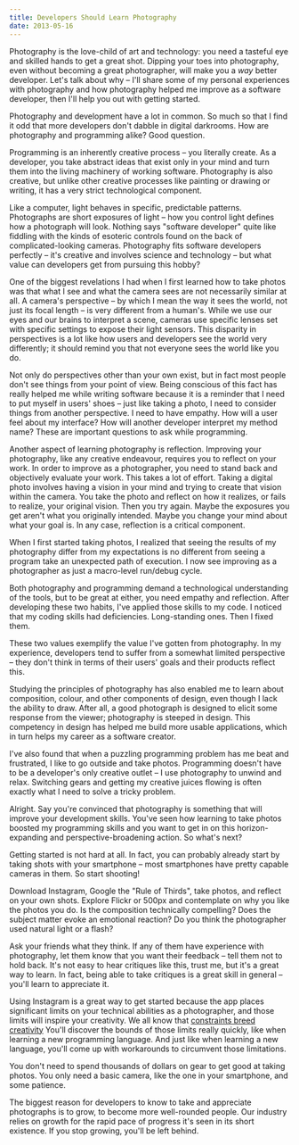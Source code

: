 ```yaml
---
title: Developers Should Learn Photography
date: 2013-05-16
---
```



Photography is the love-child of art and technology: you need a tasteful eye and skilled hands to get a great shot. Dipping your toes into photography, even without becoming a great photographer, will make you a _way_ better developer. Let's talk about why – I'll share some of my personal experiences with photography and how photography helped me improve as a software developer, then I'll help you out with getting started.

Photography and development have a lot in common. So much so that I find it odd that more developers don't dabble in digital darkrooms. How are photography and programming alike? Good question.

Programming is an inherently creative process – you literally create. As a developer, you take abstract ideas that exist only in your mind and turn them into the living machinery of working software. Photography is also creative, but unlike other creative processes like painting or drawing or writing, it has a very strict technological component.

Like a computer, light behaves in specific, predictable patterns. Photographs are short exposures of light – how you control light defines how a photograph will look. Nothing says "software developer" quite like fiddling with the kinds of esoteric controls found on the back of complicated-looking cameras. Photography fits software developers perfectly – it's creative and involves science and technology – but what value can developers get from pursuing this hobby?

One of the biggest revelations I had when I first learned how to take photos was that what I see and what the camera sees are not necessarily similar at all. A camera's perspective – by which I mean the way it sees the world, not just its focal length – is very different from a human's. While we use our eyes and our brains to interpret a scene, cameras use specific lenses set with specific settings to expose their light sensors. This disparity in perspectives is a lot like how users and developers see the world very differently; it should remind you that not everyone sees the world like you do.

Not only do perspectives other than your own exist, but in fact most people don't see things from your point of view. Being conscious of this fact has really helped me while writing software because it is a reminder that I need to put myself in users' shoes – just like taking a photo, I need to consider things from another perspective. I need to have empathy. How will a user feel about my interface? How will another developer interpret my method name? These are important questions to ask while programming.

Another aspect of learning photography is reflection. Improving your photography, like any creative endeavour, requires you to reflect on your work. In order to improve as a photographer, you need to stand back and objectively evaluate your work. This takes a lot of effort. Taking a digital photo involves having a vision in your mind and trying to create that vision within the camera. You take the photo and reflect on how it realizes, or fails to realize, your original vision. Then you try again. Maybe the exposures you get aren't what you originally intended. Maybe you change your mind about what your goal is. In any case, reflection is a critical component.

When I first started taking photos, I realized that seeing the results of my photography differ from my expectations is no different from seeing a program take an unexpected path of execution. I now see improving as a photographer as just a macro-level run/debug cycle.

Both photography and programming demand a technological understanding of the tools, but to be great at either, you need empathy and reflection. After developing these two habits, I've applied those skills to my code. I noticed that my coding skills had deficiencies. Long-standing ones. Then I fixed them.

These two values exemplify the value I've gotten from photography. In my experience, developers tend to suffer from a somewhat limited perspective – they don't think in terms of their users' goals and their products reflect this.

Studying the principles of photography has also enabled me to learn about composition, colour, and other components of design, even though I lack the ability to draw. After all, a good photograph is designed to elicit some response from the viewer; photography is steeped in design. This competency in design has helped me build more usable applications, which in turn helps my career as a software creator.

I've also found that when a puzzling programming problem has me beat and frustrated, I like to go outside and take photos. Programming doesn't have to be a developer's only creative outlet – I use photography to unwind and relax. Switching gears and getting my creative juices flowing is often exactly what I need to solve a tricky problem.

Alright. Say you're convinced that photography is something that will improve your development skills. You've seen how learning to take photos boosted my programming skills and you want to get in on this horizon-expanding and perspective-broadening action. So what's next?

Getting started is not hard at all. In fact, you can probably already start by taking shots with your smartphone – most smartphones have pretty capable cameras in them. So start shooting!

Download Instagram, Google the "Rule of Thirds", take photos, and reflect on your own shots. Explore Flickr or 500px and contemplate on why you like the photos you do. Is the composition technically compelling? Does the subject matter evoke an emotional reaction? Do you think the photographer used natural light or a flash?

Ask your friends what they think. If any of them have experience with photography, let them know that you want their feedback – tell them not to hold back. It's not easy to hear critiques like this, trust me, but it's a great way to learn. In fact, being able to take critiques is a great skill in general – you'll learn to appreciate it.

Using Instagram is a great way to get started because the app places significant limits on your technical abilities as a photographer, and those limits will inspire your creativity. We all know that [constraints breed creativity](http://37signals.com/svn/archives2/constraints_breed_breakthrough_creativity.php) You'll discover the bounds of those limits really quickly, like when learning a new programming language. And just like when learning a new language, you'll come up with workarounds to circumvent those limitations.

You don't need to spend thousands of dollars on gear to get good at taking photos. You only need a basic camera, like the one in your smartphone, and some patience.

The biggest reason for developers to know to take and appreciate photographs is to grow, to become more well-rounded people. Our industry relies on growth for the rapid pace of progress it's seen in its short existence. If you stop growing, you'll be left behind.


  